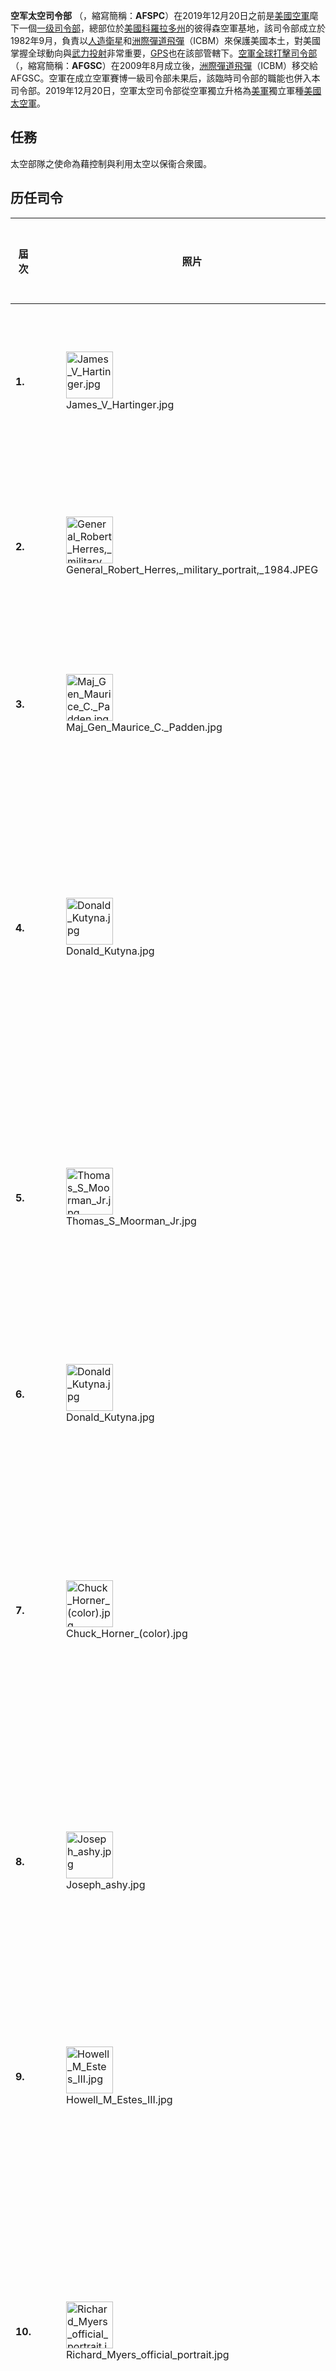 {{noteTA
|G1=Aero
|G2=USGov
|G3=PP
|G4=IT
}}
{{not|美国太空军|美国太空司令部}}
{{Infobox military unit
|unit_name= 空军太空司令部<BR>Air Force Space Command
|image=[[File:Air_Force_Space_Command_Logo.svg|200px]]
|caption=空军太空司令部盾形章
|dates= 1982年9月1日-2019年12月20日
|country= {{Flag|United States of America}}
|branch= [[File:Seal_of_the_United_States_Department_of_the_Air_Force.svg|20px]] [[美国空军|美国空军]]
|type= [[美国空军一级司令部列表|一级司令部]]
|role= [[太空戰爭|太空戰爭]]
|size= 41,000
|command_structure= [[美国战略司令部|美国战略司令部]]
|garrison= [[科罗拉多州|科罗拉多州]]，[[彼得森空军基地|彼得森空军基地]]
|nickname= AFSPC
}}
'''空军太空司令部''' （{{lang-en|Air Force Space Command}}，縮寫簡稱：'''AFSPC'''）在2019年12月20日之前是[[美國空軍|美國空軍]]麾下一個[[美国空军一级司令部列表|一级司令部]]，總部位於[[美國|美國]][[科羅拉多州|科羅拉多州]]的彼得森空軍基地，該司令部成立於1982年9月，負責以[[人造衛星|人造衛星]]和[[洲際彈道飛彈|洲際彈道飛彈]]（ICBM）來保護美國本土，對美國掌握全球動向與[[武力投射|武力投射]]非常重要，[[GPS|GPS]]也在該部管轄下。[[美国空军全球打击司令部|空軍全球打擊司令部]]（{{lang-en|Air Force Global Strike Command}}，縮寫簡稱：'''AFGSC'''）在2009年8月成立後，[[洲際彈道飛彈|洲際彈道飛彈]]（ICBM）移交給AFGSC。空軍在成立空軍賽博一級司令部未果后，該臨時司令部的職能也併入本司令部。2019年12月20日，空軍太空司令部從空軍獨立升格為[[美軍|美軍]]獨立軍種[[美國太空軍|美國太空軍]]。

==任務==
太空部隊之使命為藉控制與利用太空以保衞合衆國。

==历任司令==
{| class=wikitable
|-
!屆次
!照片
!姓名
!工种
!任期起始
!任期结束
!上一职务
!下一职务
|-
| '''1.'''
| [[File:James_V_Hartinger.jpg|75px]]
| [[詹姆斯·哈廷格|詹姆斯·哈廷格]]上将
| 战斗机飞行员
| 1982年9月1日
| 1984年7月30日
|第12航空队司令
|退役
|-
| '''2.'''
| [[File:General_Robert_Herres,_military_portrait,_1984.JPEG|75px]]
| [[罗伯特·赫雷斯|罗伯特·赫雷斯]]上将
| 飞行员<br>太空导弹
| 1984年7月30日
| 1986年10月1日
|联合参谋部C3系统总监
|参谋长联席会议副主席
|-
| '''3.'''
| [[File:Maj_Gen_Maurice_C._Padden.jpg|75px]]
| [[莫里斯C.帕登|莫里斯C.帕登]]少将
|
| 1986年10月1日
| 1987年10月29日
|
|
|-
| '''4.'''
| [[File:Donald_Kutyna.jpg|75px]]
| [[唐纳德·库迪纳|唐纳德·库迪纳]]中将
| 飞行员<br>太空导弹
| 1987年10月29日
| 1990年3月29日
|太空师副司令
|北美防空防天司令部&美国太空司令部司令
|-
| '''5.'''
| [[File:Thomas_S_Moorman_Jr.jpg|75px]]
| [[小托马斯·穆尔曼|小托马斯·穆尔曼]]中将
| 情报<br>太空导弹
| 1990年3月29日
| 1992年3月23日
|空军系统司令部副司令特别助理
|太空司令部副司令<br>空军副参谋长
|-
| '''6.'''
| [[File:Donald_Kutyna.jpg|75px]]
| [[唐纳德·库迪纳|唐纳德·库迪纳]]上将
| 飞行员<br>太空导弹
| 1992年3月23日
| 1992年6月30日
|美国太空司令部司令
|退役
|-
| '''7.'''
| [[File:Chuck_Horner_(color).jpg|75px]]
| [[查尔斯·霍纳|查尔斯·霍纳]]上将
| 战斗机飞行员
| 1992年6月30日
| 1994年9月13日
|第9航空队&美国中央司令部空军司令
|退役
|-
| '''8.'''
| [[File:Joseph_ashy.jpg|75px]]
| [[约瑟夫·阿什|约瑟夫·阿什]]上将
| 战斗机飞行员
| 1994年9月13日
| 1996年8月26日
|第16航空队&南欧联合空军司令
|退役
|-
| '''9.'''
| [[File:Howell_M_Estes_III.jpg|75px]]
| [[豪威尔·埃斯特斯三世|豪威尔·埃斯特斯三世]]上将
| 战斗机飞行员
| 1996年8月26日
| 1998年8月14日
|联合参谋部作战总监
|退役
|-
| '''10.'''
| [[File:Richard_Myers_official_portrait.jpg|75px]]
| [[理查德·迈尔斯|理查德·迈尔斯]]上将
| 战斗机、运输机飞行员
| 1998年8月14日
| 2000年2月22日
|太平洋空军司令
|参谋长联席会议副主席<br>参谋长联席会议主席
|-
| '''11.'''
| [[File:Ralph_E_Eberhart,_CINCSPACE_&_CINCNORAD.jpg|75px]]
| [[拉尔夫·埃伯哈特|拉尔夫·埃伯哈特]]上将
| 战斗机、运输机飞行员
| 2000年2月22日
| 2002年4月19日
|空战司令部司令
|北方司令部司令&北美防空防天司令部司令
|-
| '''12.'''
| [[File:Lance_W_Lord.jpg|75px]]
| [[兰斯·洛德|兰斯·洛德]]上将
| 洲际弹道导弹<br>太空
| 2002年4月19日
| 2006年4月1日
|空军助理副参谋长
|退役
|-
| ''副司令代理''
| [[File:Klotz_fg8.jpg|75px]]
| [[弗兰克·克茨|弗兰克·克茨]]中将
| 洲际弹道导弹<br>太空
| 2006年4月1日
| 2006年6月26日
|第20航空队司令
|空军助理副参谋长&参谋部主任<br>空军全球打击司令部司令
|-
| '''13.'''
| [[File:Kevin_P._Chilton.jpg|75px]]
| [[凱文·齊爾頓|凱文·齊爾頓]]上将
| 战斗机飞行员<br>試飛員<br>太空人
| 2006年6月26日
| 2007年10月3日
|第8航空队司令
|美国战略司令部司令
|-
| ''代理''
| [[File:Lt_Gen_Michael_A._Hamel.jpg|75px]]
| [[迈克尔·哈梅尔|迈克尔·哈梅尔]]中将
|
| 2007年10月3日
| 2007年10月12日
|
|
|-
| '''14.'''
| [[File:C._Robert_Kehler_2007.jpg|75px]]
| [[罗伯特·凯勒|罗伯特·凯勒]]上将
| 洲际弹道导弹<br>太空
| 2007年10月12日
| 2011年1月5日
|美国战略司令部副司令
|美国战略司令部司令
|-
| '''15.'''
| [[File:Gen_William_L_Shelton.jpg|75px]]
| [[威廉·谢尔顿|威廉·谢尔顿]]上将
| 太空
| 2011年1月5日
| 2014年8月15日
| 空军助理副参谋长&参谋部主任
| 退役
|-
| '''16.'''
| [[File:Hyten_AFSPC_2014.JPG|75px]]
| [[约翰·海腾|约翰·海腾]]上将
| 太空
| 2014年8月15日
| 2016年10月25日
| 空军太空司令部副司令
| 战略司令部司令
|-
| '''17.'''
| [[File:General_John_W._Raymond_(AFSPC).jpg|75px]]
| [[约翰·雷蒙德|约翰·雷蒙德]]上将
| 太空
| 2016年10月25日
| 2019年12月20日
| 空军作战副参谋长
|
|}

==编制==

=== 总部 ===
<ref>AFSPCI38-9 AFSPC ORGANIZATIONS AND FUNCTIONS</ref>

==== 长官====
* 司令
* 副司令
* 参谋主任
* 预备役顾问
* 空军国民警卫队顾问
* 司令官行动组
* 空军职能运作
* 国家安全空间研究室
* 空间保卫项目办公室

==== 特业参谋 ====
* 历史长官办公室
* 监察长办公室
** 监察科
** 投诉处理科
* 牧师长官办公室
* 经济管理与审计处
** 经济分析科
*** 项目整合股
*** 经济业务股
*** 采办支援股
** 经济服务科
*** 经济系统股
*** 客服股
*** 计划训练股
*** 经济管理职能经理
* 法律顾问
** 行政法部门
** 民法部门
** 环境法部门
** 执行机构
** 空间和国际法部门
** 军事司法
** 作战法部门
** 商法和财政法部门
* 公共事物办公室
** 外联科
** 业务科
** 需求发展科
* 安全处
** 安全指挥办公室
** 陆地安全科
** 武器安全科
** 空间安全科
** 系统安全科
* 军医长办公室
** 医务支援科
** 航天医务科
** 远征业务科

==== 空军标准参谋机构 ====
* 人力人事与服务处 A1
** 人事支援科 A1K
*** 士兵发展股 A1KA
*** 教育业务股 A1KE
*** 人事规划股 A1KK
** 高级领导发展办公室 A1L
** 人力和组织科 A1M
*** 需求股 A1MR
*** 规划股 A1MP
** 服务科 A1S
*** 人员和家属服务股 A1SA
*** 社区服务股 A1SC
*** 市场服务股 A1SR
*** 维护服务股 A1SS
** 战备综合科 A1R
*** 问题分析股 A1RI
*** 战备股 A1RR
* 情报侦察监视处 A2
** 分析应用科 A2A
** 业务科 A2O
** 部队科 A2F
** 特殊安全办公室 A2S
** 战略规划科 A2X
** 特殊项目整合科 A2Z
* 空天核武作战处 A3
** 空间态势感知和指挥控制作战科 A3C
*** 空间态势感知传感器与整合股 A3CS
*** 指挥控制系统作战与整合股 A3CN
*** 空间态势感知和指挥控制架构与整合股 A3CI
** 情报侦察监视作战科 A3F
*** 陆基预警防御监视股 A3FG
*** 情报侦察监视整合股 A3FI
*** 天基预警防御监视股 A3FS
*** 空天气象股 A3FW
** 军事卫星通信作战科 A3M
*** 宽带股 A3MW
*** 窄带股 A3MN
*** 受保护带股 A3MP
** 核武和直升机业务科 A3N
*** 直升机业务股 A3NH
*** 核武作战股 A3NN
*** 洲际弹道导弹作战股 A3NO
** 当前作战科 A3O
*** 战备股 A3OR
*** 传令政策与程序股 A3OP
*** 自适应计划股 A3OX
*** 空军远征部队部署股 A3OD
*** 当前作战股 A3OO
** 定位导航受时作战科 A3P
*** 天基段股 A3PS
*** 陆基段股 A3PG
** 资源需求科 A3R
*** 机场运作股 A3RA
*** 发射靶场与卫星测控网股 A3RS
** 训练测试评估科 A3T
*** 作战测试评估股 A3TO
*** 作战训练与标准化评估股  A3TT
*** 训练股 A3TX
*** 武器战术股 A3TW
** 空间指挥控制与整合科 A3Z
*** 空间概念股 A3ZE
*** 空间整合作战股 A3ZI
* 设施后勤和任务支援处 A4/7
** 洲际弹道导弹系统保障科 A4N
*** 核武指挥控制系统股 A4NC
*** 导弹系统股 A4NI
*** 任务系统支援股 A4NM
*** 弹药维护股 A4NW
** 后勤战备科 A4R
*** 器材管理股 A4RM
*** 计划整合股 A4RX
** 空间系统保障科 A4S
*** 空间态势感知和指挥控制股 A4SA
*** 军事卫星通信保障股 A4SM
*** 政策计划股 A4SP
*** 发射靶场和网络股 A4SS
*** 情报侦察监视股 A4SW
*** 空间优势股 A4SY
** 计划科 A4/7P
*** 资本改善股 A4/7PC
*** 计划发展股 A4/7PD
*** 计划股 A4/7PP
** 资源科 A4/7R
*** 经济管理股 A4/7RF
*** 信息管理股 A4/7RI
*** 部队管理股 A4/7RM
** 战备和快反管理科 A4/7X
*** 爆炸品处理股 A4/7XD
*** 火警处理股 A4/7XF
*** 紧急时间管理股 A4/7XM
*** 核响应股 A4/7XN
*** 战备和远征支援股 A4/7XZ
** 资产管理科 A7A
*** 不动产股 A7AB
*** 综合商业发展股 A7AI
*** 自然资产股 A7AN
*** 环境质量股 A7AQ
** 缔约科 A7K
** 运作科 A7O
*** 基础设施股 A7OI
*** 公共事业私营化股 A7OP
*** 运作支援支援股 A7OS
** 宪兵科 A7S
*** 对策股 A7SC
*** 宪兵作战股 A7SO
*** 项目资源股 A7SX
** 工程技术助理项目办公室 A7Z
** 导弹工程中队 MES
*** 导弹工程系统整合股 MESI
*** 导弹工程电子系统股 MESE
*** 导弹工程化学系统股 MESM
* 计划需求处 A5
** 空间态势感知和指挥控制科 A5C
*** 架构整合股 A5CI
*** 空间态势感知和指挥控制系统股 A5CN
*** 空间态势感知传感器股 A5CS
** 空间防卫和信息作战需求科 A5D
*** 空间防卫和信息作战项目股 A5DP
*** 空间防卫和信息作战技术股 A5DZ
** 情报侦察监视科科 A5F
*** 空间雷达股 A5FR
*** 天基传感器股 A5FS
*** 陆基预警股 A5FG
** 军事卫星通信科 A5M
*** 保护带股 A5MP
*** 宽带股 A5MW
** 威慑和打击科 A5N
*** 未来概念股 A5NF
*** 洲际弹道导弹现代化股 A5NM
** 定位导航和受时科 A5P
*** 系统股 A5PS
*** 服务股 A5PG
** 发射靶场和网络科 A5R
*** 卫星指挥控制股 A5RC
*** 航天器和靶场需求股 A5RL
** 作战响应空间科 A5V
*** 发射运载器股 A5VL
*** 整合股 A5VI
*** 航天器股 A5VS
** 政策整合科 A5X
*** 政策过程股 A5XR
*** 计划执行股 A5XP
*** 科学 技术股 A5XS
* 通信信息处 A6
** 通信和信息作战支援组
** 任务能力科 A6C
*** 能力支援股 A6CT
*** 整合需求股 A6CR
** 网络中心化科 A6N
*** 架构整合股 A6NA
*** 信息保障股 A6NI
*** 通信和信息反馈股 A6NR
** 资源计划和政策科 A6X
*** 计划政策和缔约管理股 A6XP
*** 资源股 A6XR
* 计划规划和分析处 A8/9
** 基地和国际事物科 A8I
*** 基地和单位股 A8IB
*** 外国泄露股 A8IF
*** 国际政策和武装控制股 A8IP
** 规划科 A8P
*** 规划整合股 A8PE
*** 任务支援整合股 A8PL
*** 部队应用和导弹预警股 A8PM
*** 空间部队增强股 A8PS
*** 空间控制股 A8PY
** 计划科 A8X
*** 战略研究和战争游戏股 A8XC
*** 空间战略条令和政策股 A8XS
*** 核武战略条令和政策股 A8XN
*** 战略计划股 A8XP
** 特殊项目科 A8Z
*** 特殊项目机房 A8ZP
*** 特殊项目计划股 A8ZX
*** 安全反间和特殊项目纰漏股 A8ZS
** 分析评估科 A9A
*** 部队应用股 A9AA
*** 空间控制股 A9AC
*** 部队增强股 A9AE
*** 空间支援股 A9AS
*** 分析议程办公室股 A9AX
** 部队结构分析科 A9F
*** 能力评估股 A9FA
*** 战略政策股 A9FI
*** 建模仿真发展股 A9FM
*** 计划规划分析股 A9FP
*** 资源分析股 A9FR
** 经验教训科 A9L
** 技术评估办公室 A9T
** 首席分析师 A9Z

===编号航空隊===
目前辖有两支编号航空队

====第14航空隊====
{{Main|美國第十四航空隊|l1=第14航空队}}

空军第14航空队总部位于加利福尼亚州范登堡空军基地，负责航天领域，支持美国战略司令部和[[北美防空司令部|北美防空司令部]]。<ref>{{Cite web |url=http://www.vandenberg.af.mil/units/14thairforce.asp |title=14th Air Force Home Page |access-date=2012-10-17 |archive-date=2013-04-21 |archive-url=https://web.archive.org/web/20130421025937/http://www.vandenberg.af.mil/units/14thairforce.asp |dead-url=no }}</ref>

*第614航太作战中心，加利福尼亚州，[[范登堡空军基地|范登堡空军基地]]，航空队的作战中心
*第21太空联队，科罗拉多州，[[彼得森空军基地|彼得森空军基地]]，空间控制、导弹预警、空间态势感知
*第30太空联队，加利福尼亚州，[[范登堡空军基地|范登堡空军基地]]，航天发射
*第45太空联队，佛罗里达州，[[帕特里克空军基地|帕特里克空军基地]]，航天发射
*第50太空联队，科罗拉多州，[[施里弗空军基地|施里弗空军基地]]，航太作战
*第460太空联队，科罗拉多州，[[巴克利空军基地|巴克利空军基地]]，操控军事卫星

====第24航空隊====
{{Main|美國第二十四航空隊|l1=第24航空队}}

第24航空隊重建于2009年8月，总部位于[[拉克兰空军基地|拉克兰空军基地]]，负责赛博领域。<ref>{{Cite web |url=http://www.24af.af.mil/ |title=24th Air Force Home Page |access-date=2012-10-17 |archive-date=2018-01-16 |archive-url=https://web.archive.org/web/20180116133850/http://www.24af.af.mil/ |dead-url=no }}</ref>

* 第624作战中心，拉克兰空军基地
* 第67网络战联队，拉克兰空军基地
* 第688信息战联队，拉克兰空军基地
* 第689通信战联队，罗宾斯空军基地

===直接汇报单位===

====空间导弹系统中心====
{{Main|空间导弹系统中心}}

空间导弹系统中心位于加利福尼亚州[[洛杉矶空军基地|洛杉矶空军基地]]，其职能类似装备部门，负责空军乃至整个国防部的空间装备系统的设计和获取，与空军空间方向项目执行办公室关系比较密切

* 空间优势系统处
* GPS处
* 发射靶场系统处
* 军事星通信系统处
* 天基红外系统处
* 空间发展测试处
* 国防气象系统处
* 空间后勤处
* 卫星测控网系统处
* 导弹防御空间系统处

====空间创新发展中心====
{{Main|空间创新发展中心}}

空间创新发展中心位于[[科罗拉多州|科罗拉多州]]，[[施里弗空军基地|施里弗空军基地]]，负责空间力量的作战应用方向。

====空军网络集成中心====
{{Main|空军网络集成中心}}

空军网络集成中心位于[[斯科特空军基地|斯科特空军基地]]，负责网络集成、赛博模拟、网络标准、架构和工程服务。

* 网络架构处
* 网络工程处
* 网络认证处
* 网络处
* 计划规划处

====空军频谱管理办公室====
{{Main|空军频谱管理办公室}}

为空军和国防部提供无线电频谱规划、维护、频谱接入等

==图集==
<gallery>
File:AEHF 1.jpg|AEHF軍用衛星
File:2 SOPS space systems operator 040205-F-0000C-001.jpg|[[GPS|GPS]]操作室
File:DSP Phase3.jpg|偵測洲際飛彈的DSP衛星
File:Boeing X-37B after landing at Vandenberg AFB, 3 December 2010 - 2.jpg|[[X-37|X-37]]無人太空梭
File:Delta-4H DSP-23 2.jpg|[[三角洲四號運載火箭|三角洲四號運載火箭]]
File:Cobradane.jpg|Cobradane防空雷達
</gallery>

==聯繫管道==
Air Force Space Command 
<br>Public Affairs Office
<br>150 Vandenberg St., Suite 1105
<br>Peterson AFB, CO 80914-4500

DSN 692-3731, or (719) 554-3731.

<!-- ==大眾文化中的司令部== -->
== 参考文献 ==
{{Reflist}}

== 外部链接 ==
* [http://www.afspc.af.mil/ 官方网站] {{Wayback|url=http://www.afspc.af.mil/ |date=20201129065148 }}
* [https://web.archive.org/web/20060724085019/http://www.peterson.af.mil/hqafspc/history/ Air Force Space Command History and Heritage]
* [https://web.archive.org/web/20030624092926/http://www.af.mil/factsheets/factsheet.asp?fsID=155 Official Fact Sheet]

{{-}}
{{US military navbox}}
{{US Air Force navbox}}

[[Category:美國空軍的司令部|Category:美國空軍的司令部]]
[[Category:太空军|Category:太空军]]
[[Category:美国军事航天单位|Category:美国军事航天单位]]